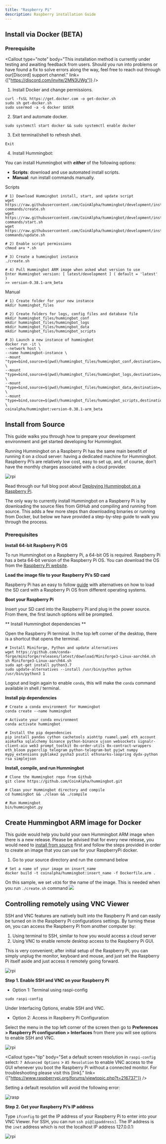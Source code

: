 ```yaml
---
title: "Raspberry Pi"
description: Raspberry installation Guide
---
```



## Install via Docker (BETA)

### Prerequisite

<Callout
  type="note"
  body="This installation method is currently under testing and awaiting feedback from users. Should you run into problems or have found a fix to solve errors along the way, feel free to reach out through our[Discord] support channel."
  link={["https://discord.com/invite/2MN3UWg"]}
/>

1. Install Docker and change permissions.

```
curl -fsSL https://get.docker.com -o get-docker.sh
sudo sh get-docker.sh
sudo usermod -a -G docker $USER
```

2. Start and automate docker.

```
sudo systemctl start docker && sudo systemctl enable docker
```

3. Exit terminal/shell to refresh shell.

```
Exit
```

<Callout
  type="warning"
  body="Restart terminal — Close and restart your terminal window to enable the correct permissions for `docker` command before proceeding."
/>

4. Install Hummingbot:

You can install Hummingbot with **_either_** of the following options:

- **Scripts**: download and use automated install scripts.
- **Manual**: run install commands manually.

Scripts

```Scripts
# 1) Download Hummingbot install, start, and update script
wget https://raw.githubusercontent.com/CoinAlpha/hummingbot/development/installation/docker-commands/create.sh
wget https://raw.githubusercontent.com/CoinAlpha/hummingbot/development/installation/docker-commands/start.sh
wget https://raw.githubusercontent.com/CoinAlpha/hummingbot/development/installation/docker-commands/update.sh

# 2) Enable script permissions
chmod a+x *.sh

# 3) Create a hummingbot instance
./create.sh

# 4) Pull Hummingbot ARM image when asked what version to use
Enter Hummingbot version: [ latest/development ] ( default = 'latest' )
>> version-0.38.1-arm_beta

```

Manual

```Manual
# 1) Create folder for your new instance
mkdir hummingbot_files

# 2) Create folders for logs, config files and database file
mkdir hummingbot_files/hummingbot_conf
mkdir hummingbot_files/hummingbot_logs
mkdir hummingbot_files/hummingbot_data
mkdir hummingbot_files/hummingbot_scripts

# 3) Launch a new instance of hummingbot
docker run -it \
--network host \
--name hummingbot-instance \
--mount "type=bind,source=$(pwd)/hummingbot_files/hummingbot_conf,destination=/conf/" \
--mount "type=bind,source=$(pwd)/hummingbot_files/hummingbot_logs,destination=/logs/" \
--mount "type=bind,source=$(pwd)/hummingbot_files/hummingbot_data,destination=/data/" \
--mount "type=bind,source=$(pwd)/hummingbot_files/hummingbot_scripts,destination=/scripts/" \
coinalpha/hummingbot:version-0.38.1-arm_beta
```

## Install from Source

This guide walks you through how to prepare your development environment and get started developing for Hummingbot.

Running Hummingbot on a Raspberry Pi has the same main benefit of running it on a cloud server: having a dedicated machine for Hummingbot. Raspberry Pi’s are relatively low cost, easy to set up, and, of course, don’t have the monthly charges associated with a cloud provider.

![rpi](/img/rpi-hummingbot.jpg)

Read through our full blog post about [Deploying Hummingbot on a Raspberry Pi](https://hummingbot.io/blog/2020-07-deploying-hummingbot-on-a-raspberry-pi/).

The only way to currently install Hummingbot on a Raspberry Pi is by downloading the source files from GitHub and compiling and running from source. This adds a few more steps than downloading binaries or running from Docker, but below we have provided a step-by-step guide to walk you through the process.

### Prerequisites

**Install 64-bit Raspberry Pi OS**

To run Hummingbot on a Raspberry Pi, a 64-bit OS is required. Raspberry Pi has a beta 64-bit version of the Raspberry Pi OS. You can download the OS from the [Raspberry Pi website](https://www.raspberrypi.org/forums/viewtopic.php?f=117&t=275370).

**Load the image file to your Raspberry Pi’s SD card**

Raspberry Pi has an easy to follow [guide](https://www.raspberrypi.org/documentation/installation/installing-images/) with alternatives on how to load the SD card with a Raspberry Pi OS from different operating systems.

**Boot your Raspberry Pi**

Insert your SD card into the Raspberry Pi and plug in the power source.
From there, the first launch options will be prompted.

** Install Hummingbot dependencies **

Open the Raspberry Pi terminal. In the top left corner of the desktop, there is a shortcut that opens the terminal.

```
# Install Miniforge, Python and update alternatives
wget https://github.com/conda-forge/miniforge/releases/latest/download/Miniforge3-Linux-aarch64.sh
sh Miniforge3-Linux-aarch64.sh
sudo apt-get install python3.7
sudo update-alternatives --install /usr/bin/python python /usr/bin/python3 1

```

Logout and login again to enable `conda`, this will make the `conda` command available in shell / terminal.

**Install pip dependencies**

```
# Create a conda environment for Hummingbot
conda create --name hummingbot

# Activate your conda environment
conda activate hummingbot

# Install the pip dependencies
pip install pandas cython cachetools aiohttp ruamel.yaml eth_account aiokafka sqlalchemy binance python-binance ujson websockets signalr-client-aio web3 prompt_toolkit 0x-order-utils 0x-contract-wrappers eth_bloom pyperclip telegram python-telegram-bot pyjwt numpy mypy_extensions pyblake2 pysha3 psutil ethsnarks-loopring dydx-python rsa simplejson
```

**Install, compile, and run Hummingbot**

```
# Clone the Hummingbot repo from Github
git clone https://github.com/CoinAlpha/hummingbot.git

# Clean your Hummingbot directory and compile
cd hummingbot && ./clean && ./compile

# Run Hummingbot
bin/hummingbot.py
```

<Callout
  type="warning"
  body="#Compiling the bot from source would normally take 45 minutes or more#"
/>

## Create Hummingbot ARM image for Docker

This guide would help you build your own Hummingbot ARM image when there is a new release. Please be advised that for every new release, you would need to [install from source](#install-from-source) first and follow the steps provided in order to create an image that you can use for your RaspberryPi docker.

1. Go to your source directory and run the command below

```
# Set a name of your image on insert_name
docker build -t coinalpha/hummingbot:insert_name -f Dockerfile.arm .
```

On this sample, we set `v036` for the name of the image. This is needed when you run `./create.sh` command
![](/img/rpi-docker-img.png)

<Callout
  type="warning"
  body="#Building the Hummingbot ARM image from source would normally take 45 minutes or more#"
/>

## Controlling remotely using VNC Viewer

SSH and VNC features are natively built into the Raspberry Pi and can easily be turned on in the Raspberry Pi configurations settings. By turning these on, you can access the Raspberry Pi from another computer by:

1. Using terminal to SSH, similar to how you would access a cloud server
2. Using VNC to enable remote desktop access to the Raspberry Pi GUI.

This is very convenient; after initial setup of the Raspberry Pi, you can simply unplug the monitor, keyboard and mouse, and just set the Raspberry Pi itself aside and just access it remotely going forward.

![rpi](/img/rpi-ssh.jpg)

**Step 1. Enable SSH and VNC on your Raspberry Pi**

- Option 1: Terminal using raspi-config

```
sudo raspi-config
```

Under Interfacing Options, enable SSH and VNC.

- Option 2: Access in Raspberry Pi Configuration

Select the menu in the top left corner of the screen then go to **Preferences > Raspberry Pi configuration > Interfaces** from there you will see options to enable SSH and VNC.

![rpi](/img/rpi-config.jpg)

<Callout
  type="tip"
  body="Set a default screen resolution in `raspi-config` select: `7 Advanced Options` > `A5 Resolution` to enable VNC access to the GUI whenever you boot the Raspberry Pi without a connected monitor. For troubleshooting please visit this [link]."
  link={["https://www.raspberrypi.org/forums/viewtopic.php?t=216737"]}
/>

Setting a default resolution will avoid the following error:

![rasp](/img/rasp-no-monitor.png)

**Step 2. Get your Raspberry Pi’s IP address**

Type `ifconfig` to get the IP address of your Raspberry Pi to enter into your VNC Viewer. For SSH, you can run `ssh pi@[ipaddress]`. The IP address is the `inet` address which is not the localhost IP address 127.0.0.1:

![rpi](/img/rpi-private-address.jpg)
